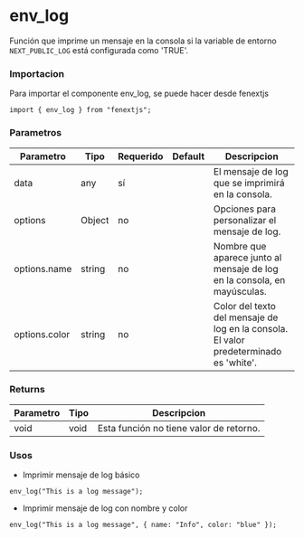 # env_log

Función que imprime un mensaje en la consola si la variable de entorno `NEXT_PUBLIC_LOG` está configurada como 'TRUE'.

### Importacion

Para importar el componente env_log, se puede hacer desde fenextjs

```tsx copy
import { env_log } from "fenextjs";
```

### Parametros

| Parametro     | Tipo   | Requerido | Default | Descripcion                                                                           |
| ------------- | ------ | --------- | ------- | ------------------------------------------------------------------------------------- |
| data          | any    | sí        |         | El mensaje de log que se imprimirá en la consola.                                     |
| options       | Object | no        |         | Opciones para personalizar el mensaje de log.                                         |
| options.name  | string | no        |         | Nombre que aparece junto al mensaje de log en la consola, en mayúsculas.              |
| options.color | string | no        |         | Color del texto del mensaje de log en la consola. El valor predeterminado es 'white'. |

### Returns

| Parametro | Tipo | Descripcion                             |
| --------- | ---- | --------------------------------------- |
| void      | void | Esta función no tiene valor de retorno. |

### Usos

- Imprimir mensaje de log básico

```tsx copy
env_log("This is a log message");
```

- Imprimir mensaje de log con nombre y color

```tsx copy
env_log("This is a log message", { name: "Info", color: "blue" });
```
